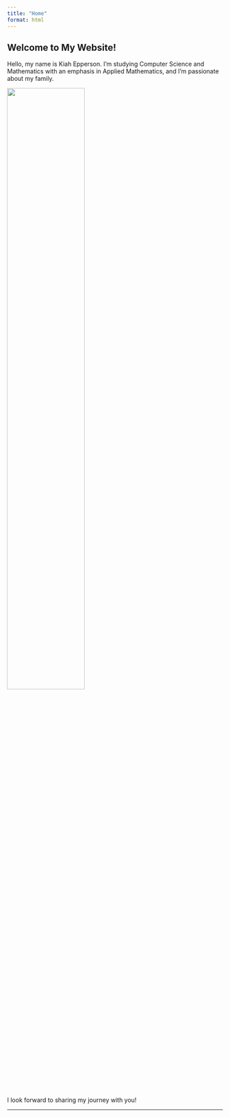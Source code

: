 ```yaml
---
title: "Home"
format: html
---
```


## Welcome to My Website!

Hello, my name is Kiah Epperson. I'm studying Computer Science and Mathematics with an emphasis in Applied Mathematics, and I’m passionate about my family.

![](img/IMG_3371.JPG.jpg){.rounded-circle fig-align="center" width="60%"}

I look forward to sharing my journey with you!

---
